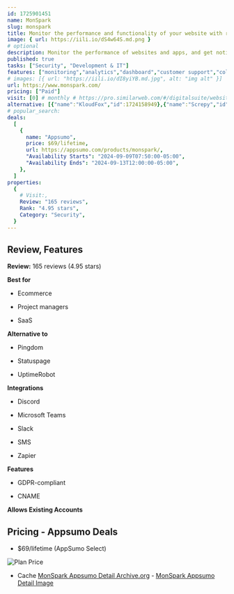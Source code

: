 ```yaml
---
id: 1725901451
name: MonSpark
slug: monspark
title: Monitor the performance and functionality of your website with real-time notifications
image: { url: https://iili.io/dS4w64S.md.png }
# optional
description: Monitor the performance of websites and apps, and get notified of changes in real time via phone, SMS, email, or other channelsCheck multiple monitors on one dashboard and provide clear incident communication with customizable status pages
published: true
tasks: ["Security", "Development & IT"]
features: ["monitoring","analytics","dashboard","customer support","collaboration","workflow"]
# images: [{ url: "https://iili.io/dI8yiYB.md.jpg", alt: "img alt" }]
url: https://www.monspark.com/
pricing: ["Paid"]
visit: [0] # monthly # https://pro.similarweb.com/#/digitalsuite/websiteanalysis/home
alternative: [{"name":"KloudFox","id":1724158949},{"name":"Screpy","id":1723866912},{"name":"UptimeMonster","id":1722837420},{"name":"Tethered","id":1723698334},{"name":"URL Monitor","id":1722144092},{"name":"NetData","id":1720975291},{"name":"Reportz","id":1723698074},{"name":"SiteGuru","id":1723866985},{"name":"redash","id":1723179732},{"name":"openreplay","id":1722762037}]
# popular_search:
deals:
  [
    {
      name: "Appsumo",
      price: $69/lifetime,
      url: https://appsumo.com/products/monspark/,
      "Availability Starts": "2024-09-09T07:50:00-05:00",
      "Availability Ends": "2024-09-13T12:00:00-05:00",
    },
  ]
properties:
  {
    # Visit:,
    Review: "165 reviews",
    Rank: "4.95 stars",
    Category: "Security",
  }
---
```


## Review, Features

**Review:** 165 reviews (4.95 stars)

**Best for**

- Ecommerce

- Project managers

- SaaS

**Alternative to**

- Pingdom

- Statuspage

- UptimeRobot

**Integrations**

- Discord

- Microsoft Teams

- Slack

- SMS

- Zapier

**Features**

- GDPR-compliant

- CNAME

**Allows Existing Accounts**

## Pricing - Appsumo Deals

- $69/lifetime (AppSumo Select)

<Img src="https://iili.io/dS6AMnj.png" alt="Plan Price" />

- Cache [MonSpark Appsumo Detail Archive.org](https://web.archive.org/web/*/https://appsumo.com/products/monspark/) - [MonSpark Appsumo Detail Image](https://iili.io/dS6RuOF.png)

